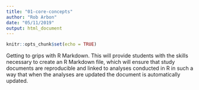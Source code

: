 ```yaml
---
title: "01-core-concepts"
author: "Rob Arbon"
date: "05/11/2019"
output: html_document
---
```


```r
knitr::opts_chunk$set(echo = TRUE)
```

Getting to grips with R Markdown. This will provide students with the skills necessary to create an R Markdown file, which will ensure that study documents are reproducible and linked to analyses conducted in R in such a way that when the analyses are updated the document is automatically updated.



